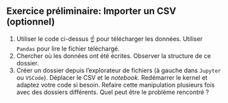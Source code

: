 ::: {.exercise}
## Exercice préliminaire: Importer un CSV (optionnel)


1. Utiliser le code ci-dessus ☝️ pour télécharger les données. Utiliser `Pandas` pour lire le fichier téléchargé.
2. Chercher où les données ont été écrites. Observer la structure de ce dossier. 
3. Créer un dossier depuis l'explorateur de fichiers (à gauche dans `Jupyter` ou `VSCode`). Déplacer le CSV et le _notebook_. Redémarrer le kernel et adaptez votre code si besoin. Refaire cette manipulation plusieurs fois avec des dossiers différents. Quel peut être le problème rencontré ?

:::
